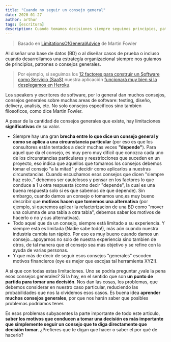 ```yaml
---
title: "Cuando no seguir un consejo general"
date: 2020-01-27
author: arthur
tags: [escritura]
description: Cuando tomamos decisiones siempre seguimos principios, patrones o guias pero cuando deberiamos no seguirlas?  traducido de Martin Fowler
---
```


> Basado en [LimitationsOfGeneralAdvice](https://martinfowler.com/bliki/LimitationsOfGeneralAdvice.html) de Martin Fowler

Al diseñar una base de datos (BD) o al diseñar casos de prueba o incluso cuando desarrollamos una estrategía organizacional siempre nos guiamos de principios, patrones o consejos generales.

> Por ejemplo, si seguimos los [12 factores para construir un Software como Servicio (SaaS)](https://12factor.net/) nuestra aplicación [funcionará muy bien si la desplegamos en Heroku](https://www.youtube.com/watch?v=PFQnNFe27kU&t=2715s).

Los speakers y escritores de software, por lo general dan muchos consejos, consejos generales sobre muchas areas de software: testing, diseño, delivery, analisis, etc. No solo consejos especificos sino tambien filosoficos, como dice Martin Fowler.

A pesar de la cantidad de consejos generales que existe, hay limitaciones **significativas** de su valor.

- Siempre hay una gran **brecha entre lo que dice un consejo general y como se aplica a una circunstancia particular** (por eso es que los consultores están tentados a decir muchas veces **"depende"**). Para aquel que da el consejo, es muy pero muy dificil que conozca cada uno de los circunstancias particulares y reestricciones que suceden en un proyecto, eso indica que aquellos que tomamos los consejos debemos tomar el consejo "a la mitad" y decidir como aplicarlos a nuestras circunstancias. Cuando escuchamos esos consejos que dicen "siempre haz esto.." debemos ser cautelosos y pensar en los factores lo que conduce a 1 u otra respuesta (como decir "depende", la cual es una buena respuesta solo si es que sabemos de que depende). Sin embargo, cuando damos un consejo o tomamos uno,es muy bueno describir que **motivos hacen que tomemos una alternativa** (por ejemplo, si queremos aplicar la refactorizacion de una BD como "mover una columna de una tabla a otra tabla", debemos saber los motivos de hacerlo o no y sus alternativas).
- Todo aquel que da un consejo, siempre está limitado a su experiencia. Y siempre está es limitada (Nadie sabe todo!), más aún cuando nuestra industria cambia tan rápido. Por eso es muy bueno cuando damos un consejo...apoyarnos no solo de nuestra experiencia sino tambien de otros, de tal manera que el consejo sea más objetivo y se refine con la ayuda de varias personas.
- Y que más de decir de seguir esos consejos "generales" escoden motivos financieros (oye es mejor que escojas tal herramienta XYZ!).

A si que con todas estas limitaciones. Uno se podría preguntar ¿vale la pena esos consejos generales? Si la hay, en el sentido que son **un punto de partida para tomar una decisión**. Nos dan las cosas, los problemas, que debemos considerar en nuestro caso particular, reduciendo las probabilidades que nos la olvidemos esos casos. Es buena idea **aprender muchos consejos generales**, por que nos harán saber que posibles problemas podriamos tener.

Es esos problemas subyacentes la parte importante de todo este articulo, **saber los motivos que conducen a tomar una decisión es más importante que simplemente seguir un consejo que te diga directamente que decisión tomar**. ¿Prefieres que te digan que hacer o saber el por qué de hacerlo?
